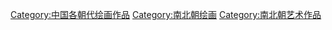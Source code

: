 [[Category:中国各朝代绘画作品|Category:中国各朝代绘画作品]]
[[Category:南北朝绘画|Category:南北朝绘画]]
[[Category:南北朝艺术作品|Category:南北朝艺术作品]]